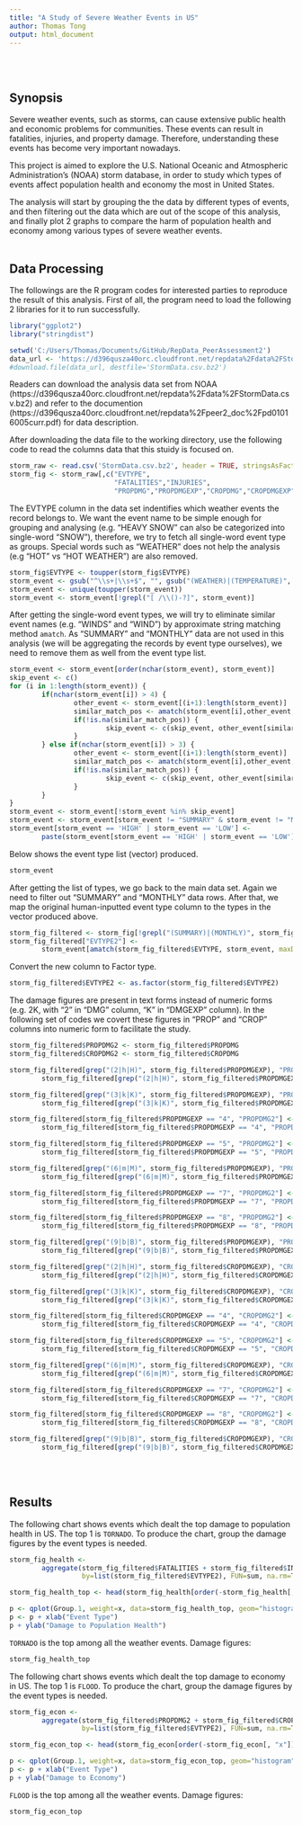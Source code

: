 ```yaml
---
title: "A Study of Severe Weather Events in US"
author: Thomas Tong
output: html_document
---
```

<br>
<br>

## Synopsis

Severe weather events, such as storms, can cause extensive public health and economic problems for communities. These events can result in fatalities, injuries, and property damage. Therefore, understanding these events has become very important nowadays.

This project is aimed to explore the U.S. National Oceanic and Atmospheric Administration's (NOAA) storm database, in order to study which types of events affect population health and economy the most in United States.

The analysis will start by grouping the the data by different types of events, and then filtering out the data which are out of the scope of this analysis, and finally plot 2 graphs to compare the harm of population health and economy among various types of severe weather events. 
<br>
<br>

## Data Processing

The followings are the R program codes for interested parties to reproduce the result of this analysis. First of all, the program need to load the following 2 libraries for it to run successfully.

```r
library("ggplot2")
library("stringdist")
```
```r
setwd('C:/Users/Thomas/Documents/GitHub/RepData_PeerAssessment2')
data_url <- 'https://d396qusza40orc.cloudfront.net/repdata%2Fdata%2FStormData.csv.bz2'
#download.file(data_url, destfile='StormData.csv.bz2')
```

Readers can download the analysis data set from NOAA (https://d396qusza40orc.cloudfront.net/repdata%2Fdata%2FStormData.csv.bz2) and refer to the documention (https://d396qusza40orc.cloudfront.net/repdata%2Fpeer2_doc%2Fpd01016005curr.pdf) for data description.

After downloading the data file to the working directory, use the following code to read the columns data that this stuidy is focused on.

```r
storm_raw <- read.csv('StormData.csv.bz2', header = TRUE, stringsAsFactors=FALSE)
storm_fig <- storm_raw[,c("EVTYPE",
                          "FATALITIES","INJURIES",
                          "PROPDMG","PROPDMGEXP","CROPDMG","CROPDMGEXP")]
```

The EVTYPE column in the data set indentifies which weather events the record belongs to. We want the event name to be simple enough for grouping and analysing (e.g. "HEAVY SNOW" can also be categorized into single-word "SNOW"), therefore, we try to fetch all single-word event type as groups. Special words such as "WEATHER" does not help the analysis (e.g "HOT" vs "HOT WEATHER") are also removed.

```r
storm_fig$EVTYPE <- toupper(storm_fig$EVTYPE)
storm_event <- gsub("^\\s+|\\s+$", "", gsub("(WEATHER)|(TEMPERATURE)", "", storm_raw$EVTYPE))
storm_event <- unique(toupper(storm_event))
storm_event <- storm_event[!grepl("[ /\\()-?]", storm_event)]
```

After getting the single-word event types, we will try to eliminate similar event names (e.g. "WINDS" and "WIND") by approximate string matching method `amatch`. As "SUMMARY" and "MONTHLY" data are not used in this analysis (we will be aggregating the records by event type ourselves), we need to remove them as well from the event type list.

```r
storm_event <- storm_event[order(nchar(storm_event), storm_event)]
skip_event <- c()
for (i in 1:length(storm_event)) {
        if(nchar(storm_event[i]) > 4) {
                other_event <- storm_event[(i+1):length(storm_event)]
                similar_match_pos <- amatch(storm_event[i],other_event,maxDist=2)
                if(!is.na(similar_match_pos)) {
                        skip_event <- c(skip_event, other_event[similar_match_pos])
                }
        } else if(nchar(storm_event[i]) > 3) {
                other_event <- storm_event[(i+1):length(storm_event)]
                similar_match_pos <- amatch(storm_event[i],other_event,maxDist=1)
                if(!is.na(similar_match_pos)) {
                        skip_event <- c(skip_event, other_event[similar_match_pos])
                }
        }
}
storm_event <- storm_event[!storm_event %in% skip_event]
storm_event <- storm_event[storm_event != "SUMMARY" & storm_event != "MONTHLY"]
storm_event[storm_event == 'HIGH' | storm_event == 'LOW'] <- 
        paste(storm_event[storm_event == 'HIGH' | storm_event == 'LOW'], "TEMP")
```

Below shows the event type list (vector) produced. 

```r
storm_event
```

After getting the list of types, we go back to the main data set. Again we need to filter out "SUMMARY" and "MONTHLY" data rows. After that, we map the original human-inputted event type column to the types in the vector produced above.

```r
storm_fig_filtered <- storm_fig[!grepl("(SUMMARY)|(MONTHLY)", storm_fig$EVTYPE, ignore.case = TRUE), ]
storm_fig_filtered["EVTYPE2"] <- 
        storm_event[amatch(storm_fig_filtered$EVTYPE, storm_event, maxDist=Inf)]
```

Convert the new column to Factor type.

```r
storm_fig_filtered$EVTYPE2 <- as.factor(storm_fig_filtered$EVTYPE2)
```

The damage figures are present in text forms instead of numeric forms (e.g. 2K, with "2" in "DMG" column, "K" in "DMGEXP" column). In the following set of codes we covert these figures in "PROP" and "CROP" columns into numeric form to facilitate the study.

```r
storm_fig_filtered$PROPDMG2 <- storm_fig_filtered$PROPDMG
storm_fig_filtered$CROPDMG2 <- storm_fig_filtered$CROPDMG

storm_fig_filtered[grep("(2|h|H)", storm_fig_filtered$PROPDMGEXP), "PROPDMG2"] <- 
        storm_fig_filtered[grep("(2|h|H)", storm_fig_filtered$PROPDMGEXP), "PROPDMG"] * 100

storm_fig_filtered[grep("(3|k|K)", storm_fig_filtered$PROPDMGEXP), "PROPDMG2"] <- 
        storm_fig_filtered[grep("(3|k|K)", storm_fig_filtered$PROPDMGEXP), "PROPDMG"] * 1000

storm_fig_filtered[storm_fig_filtered$PROPDMGEXP == "4", "PROPDMG2"] <- 
        storm_fig_filtered[storm_fig_filtered$PROPDMGEXP == "4", "PROPDMG"] * 10000

storm_fig_filtered[storm_fig_filtered$PROPDMGEXP == "5", "PROPDMG2"] <- 
        storm_fig_filtered[storm_fig_filtered$PROPDMGEXP == "5", "PROPDMG"] * 100000

storm_fig_filtered[grep("(6|m|M)", storm_fig_filtered$PROPDMGEXP), "PROPDMG2"] <- 
        storm_fig_filtered[grep("(6|m|M)", storm_fig_filtered$PROPDMGEXP), "PROPDMG"] * 1000000

storm_fig_filtered[storm_fig_filtered$PROPDMGEXP == "7", "PROPDMG2"] <- 
        storm_fig_filtered[storm_fig_filtered$PROPDMGEXP == "7", "PROPDMG"] * 10000000

storm_fig_filtered[storm_fig_filtered$PROPDMGEXP == "8", "PROPDMG2"] <- 
        storm_fig_filtered[storm_fig_filtered$PROPDMGEXP == "8", "PROPDMG"] * 100000000

storm_fig_filtered[grep("(9|b|B)", storm_fig_filtered$PROPDMGEXP), "PROPDMG2"] <- 
        storm_fig_filtered[grep("(9|b|B)", storm_fig_filtered$PROPDMGEXP), "PROPDMG"] * 1000000000

storm_fig_filtered[grep("(2|h|H)", storm_fig_filtered$CROPDMGEXP), "CROPDMG2"] <- 
        storm_fig_filtered[grep("(2|h|H)", storm_fig_filtered$CROPDMGEXP), "CROPDMG"] * 100

storm_fig_filtered[grep("(3|k|K)", storm_fig_filtered$CROPDMGEXP), "CROPDMG2"] <- 
        storm_fig_filtered[grep("(3|k|K)", storm_fig_filtered$CROPDMGEXP), "CROPDMG"] * 1000

storm_fig_filtered[storm_fig_filtered$CROPDMGEXP == "4", "CROPDMG2"] <- 
        storm_fig_filtered[storm_fig_filtered$CROPDMGEXP == "4", "CROPDMG"] * 10000

storm_fig_filtered[storm_fig_filtered$CROPDMGEXP == "5", "CROPDMG2"] <- 
        storm_fig_filtered[storm_fig_filtered$CROPDMGEXP == "5", "CROPDMG"] * 100000

storm_fig_filtered[grep("(6|m|M)", storm_fig_filtered$CROPDMGEXP), "CROPDMG2"] <- 
        storm_fig_filtered[grep("(6|m|M)", storm_fig_filtered$CROPDMGEXP), "CROPDMG"] * 1000000

storm_fig_filtered[storm_fig_filtered$CROPDMGEXP == "7", "CROPDMG2"] <- 
        storm_fig_filtered[storm_fig_filtered$CROPDMGEXP == "7", "CROPDMG"] * 10000000

storm_fig_filtered[storm_fig_filtered$CROPDMGEXP == "8", "CROPDMG2"] <- 
        storm_fig_filtered[storm_fig_filtered$CROPDMGEXP == "8", "CROPDMG"] * 100000000

storm_fig_filtered[grep("(9|b|B)", storm_fig_filtered$CROPDMGEXP), "CROPDMG2"] <- 
        storm_fig_filtered[grep("(9|b|B)", storm_fig_filtered$CROPDMGEXP), "CROPDMG"] * 1000000000
```
<br>
<br>

## Results

The following chart shows events which dealt the top damage to population health in US. The top 1 is `TORNADO`. To produce the chart, group the damage figures by the event types is needed.

```r
storm_fig_health <- 
        aggregate(storm_fig_filtered$FATALITIES + storm_fig_filtered$INJURIES, 
                  by=list(storm_fig_filtered$EVTYPE2), FUN=sum, na.rm=TRUE)

storm_fig_health_top <- head(storm_fig_health[order(-storm_fig_health[, "x"]), ])

p <- qplot(Group.1, weight=x, data=storm_fig_health_top, geom="histogram", binwidth=1)
p <- p + xlab("Event Type")
p + ylab("Damage to Population Health") 
```

`TORNADO` is the top among all the weather events. Damage figures:

```r
storm_fig_health_top
```

The following chart shows events which dealt the top damage to economy in US. The top 1 is `FLOOD`. To produce the chart, group the damage figures by the event types is needed.

```r
storm_fig_econ <- 
        aggregate(storm_fig_filtered$PROPDMG2 + storm_fig_filtered$CROPDMG2, 
                  by=list(storm_fig_filtered$EVTYPE2), FUN=sum, na.rm=TRUE)

storm_fig_econ_top <- head(storm_fig_econ[order(-storm_fig_econ[, "x"]), ])

p <- qplot(Group.1, weight=x, data=storm_fig_econ_top, geom="histogram", binwidth=1)
p <- p + xlab("Event Type")
p + ylab("Damage to Economy") 
```

`FLOOD` is the top among all the weather events. Damage figures:

```r
storm_fig_econ_top
```
